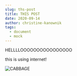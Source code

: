 ```yaml
---
slug: ths-post
title: THIS POST
date: 2020-09-14
author: christine-kanownik
tags:
  - document
  - mock
---
```

HELLLLOOOOOOOOOOOOOOOO

this is using internet!

![CABBAGE](/images/carringtoncabbage-1987.jpg "THE CABBAGE")
